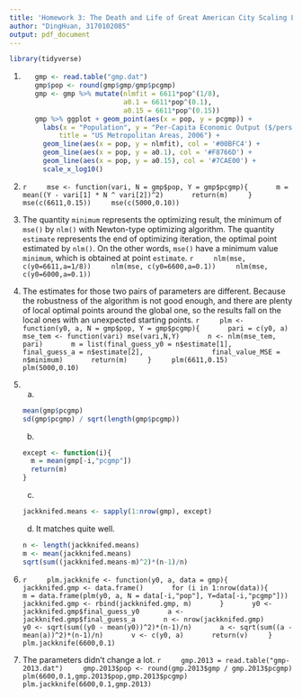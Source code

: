 ```yaml
---
title: 'Homework 3: The Death and Life of Great American City Scaling Laws'
author: "DingHuan, 3170102085"
output: pdf_document
---
```

```r
library(tidyverse)
```

1. 
    ```r
    gmp <- read.table("gmp.dat")
    gmp$pop <- round(gmp$gmp/gmp$pcgmp)
    gmp <- gmp %>% mutate(nlmfit = 6611*pop^(1/8),
                          a0.1 = 6611*pop^(0.1),
                          a0.15 = 6611*pop^(0.15))
    gmp %>% ggplot + geom_point(aes(x = pop, y = pcgmp)) +
      labs(x = "Population", y = "Per-Capita Economic Output ($/person-year)",
          title = "US Metropolitan Areas, 2006") + 
      geom_line(aes(x = pop, y = nlmfit), col = '#00BFC4') + 
      geom_line(aes(x = pop, y = a0.1), col = '#F8766D') +
      geom_line(aes(x = pop, y = a0.15), col = '#7CAE00') +
      scale_x_log10()
```

2. 
    ```r
    mse <- function(vari, N = gmp$pop, Y = gmp$pcgmp){
      m = mean((Y - vari[1] * N ^ vari[2])^2)
      return(m)
    }
    mse(c(6611,0.15))
    mse(c(5000,0.10))
    ```

4. The quantity `minimum` represents the optimizing result, the minimum of `mse()` by `nlm()` with Newton-type optimizing algorithm. The quantity `estimate` represents the end of optimizing iteration, the optimal point estimated by `nlm()`. On the other words, `mse()` have a minimum value `minimum`, which is obtained at point `estimate`.
    ```r
    nlm(mse, c(y0=6611,a=1/8))
    nlm(mse, c(y0=6600,a=0.1))
    nlm(mse, c(y0=6000,a=0.1))
    ```

5. The estimates for those two pairs of parameters are different. Because the robustness of the algorithm is not good enough, and there are plenty of local optimal points around the global one, so the results fall on the local ones with an unexpected starting points.
    ```r
    plm <- function(y0, a, N = gmp$pop, Y = gmp$pcgmp){
      pari = c(y0, a)
      mse_tem <- function(vari) mse(vari,N,Y)
      n <- nlm(mse_tem, pari)
      m = list(final_guess_y0 = n$estimate[1], 
               final_guess_a = n$estimate[2], 
               final_value_MSE = n$minimum)
      return(m)
    }
    plm(6611,0.15)
    plm(5000,0.10)
    ```

6. 
    a. 
    ```r
    mean(gmp$pcgmp)
    sd(gmp$pcgmp) / sqrt(length(gmp$pcgmp))
    ```
    b. 
    ```r
    except <- function(i){
      m = mean(gmp[-i,"pcgmp"])
      return(m)
    }
    ```
    c. 
    ```r
    jackknifed.means <- sapply(1:nrow(gmp), except)
    ```
    d. It matches quite well.
    ```r
    n <- length(jackknifed.means)
    m <- mean(jackknifed.means)
    sqrt(sum((jackknifed.means-m)^2)*(n-1)/n)
    ```
    
7. 
    ```r
    plm.jackknife <- function(y0, a, data = gmp){
      jackknifed.gmp <- data.frame()
      for (i in 1:nrow(data)){
        m = data.frame(plm(y0, a, N = data[-i,"pop"], Y=data[-i,"pcgmp"]))
        jackknifed.gmp <- rbind(jackknifed.gmp, m)
      }
      y0 <- jackknifed.gmp$final_guess_y0
      a <- jackknifed.gmp$final_guess_a
      n <- nrow(jackknifed.gmp)
      y0 <- sqrt(sum((y0 - mean(y0))^2)*(n-1)/n)
      a <- sqrt(sum((a - mean(a))^2)*(n-1)/n)
      v <- c(y0, a)
      return(v)
    }
    plm.jackknife(6600,0.1)
    ```
    
8. The parameters didn't change a lot.
    ```r
    gmp.2013 = read.table("gmp-2013.dat")
    gmp.2013$pop <- round(gmp.2013$gmp / gmp.2013$pcgmp)
    plm(6600,0.1,gmp.2013$pop,gmp.2013$pcgmp)
    plm.jackknife(6600,0.1,gmp.2013)
    ```
    
